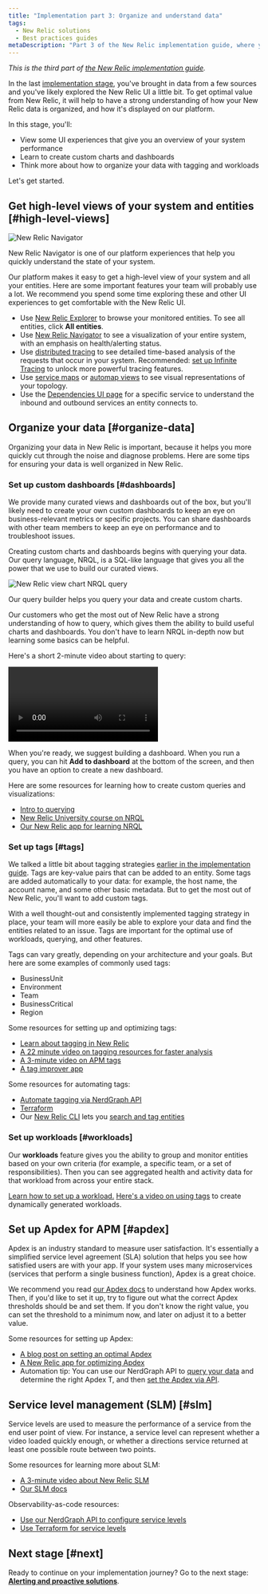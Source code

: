 ```yaml
---
title: "Implementation part 3: Organize and understand data"
tags:
  - New Relic solutions
  - Best practices guides
metaDescription: "Part 3 of the New Relic implementation guide, where you become acquainted with the New Relic UI and organize your data."
---
```




*This is the third part of [the New Relic implementation guide](/docs/new-relic-solutions/get-started/implementation-guide-intro).*

In the last [implementation stage](/docs/new-relic-solutions/get-started/implementation-guide-instrument), you've brought in data from a few sources and you've likely explored the New Relic UI a little bit. To get optimal value from New Relic, it will help to have a strong understanding of how your New Relic data is organized, and how it's displayed on our platform. 

In this stage, you'll: 

* View some UI experiences that give you an overview of your system performance 
* Learn to create custom charts and dashboards
* Think more about how to organize your data with tagging and workloads

Let's get started. 

## Get high-level views of your system and entities [#high-level-views]

<img
  title="New Relic Navigator"
  alt="New Relic Navigator"
  src={nrnavigator}
/>

<figcaption>
New Relic Navigator is one of our platform experiences that help you quickly understand the state of your system. 
</figcaption>

Our platform makes it easy to get a high-level view of your system and all your entities. Here are some important features your team will probably use a lot. We recommend you spend some time exploring these and other UI experiences to get comfortable with the New Relic UI.

* Use [New Relic Explorer](/docs/new-relic-solutions/new-relic-one/core-concepts/new-relic-explorer-view-performance-across-apps-services-hosts) to browse your monitored entities. To see all entities, click **All entities**. 
* Use [New Relic Navigator](/docs/new-relic-solutions/new-relic-one/core-concepts/new-relic-explorer-view-performance-across-apps-services-hosts/#view-navigator) to see a visualization of your entire system, with an emphasis on health/alerting status. 
* Use [distributed tracing](/docs/distributed-tracing/ui-data/understand-use-distributed-tracing-ui) to see detailed time-based analysis of the requests that occur in your system. Recommended: [set up Infinite Tracing](/docs/distributed-tracing/infinite-tracing/introduction-infinite-tracing) to unlock more powerful tracing features. 
* Use [service maps](/docs/understand-dependencies/understand-system-dependencies/service-maps/introduction-service-maps) or [automap views](/docs/new-relic-one/use-new-relic-one/ui-data/automaps) to see visual representations of your topology. 
* Use the [Dependencies UI page](/docs/new-relic-one/use-new-relic-one/ui-data/explore-downstream-dependencies-new-relic-one) for a specific service to understand the inbound and outbound services an entity connects to. 

## Organize your data [#organize-data]

Organizing your data in New Relic is important, because it helps you more quickly cut through the noise and diagnose problems. Here are some tips for ensuring your data is well organized in New Relic. 

### Set up custom dashboards [#dashboards]

We provide many curated views and dashboards out of the box, but you'll likely need to create your own custom dashboards to keep an eye on business-relevant metrics or specific projects. You can share dashboards with other team members to keep an eye on performance and to troubleshoot issues. 

Creating custom charts and dashboards begins with querying your data. Our query language, NRQL, is a SQL-like language that gives you all the power that we use to build our curated views. 

<img
  title="new-relic-view-chart-nrql-query.png"
  alt="New Relic view chart NRQL query"
  src={newRelicViewChartNrqlQuery0}
/>

<figcaption>
Our query builder helps you query your data and create custom charts. 
</figcaption>

Our customers who get the most out of New Relic have a strong understanding of how to query, which gives them the ability to build useful charts and dashboards. You don't have to learn NRQL in-depth now but learning some basics can be helpful. 

Here's a short 2-minute video about starting to query: 

<Video
  id="4awnx2n1FRc"
  type="youtube"
/>

When you're ready, we suggest building a dashboard. When you run a query, you can hit **Add to dashboard** at the bottom of the screen, and then you have an option to create a new dashboard. 

Here are some resources for learning how to create custom queries and visualizations: 

* [Intro to querying](/docs/query-your-data/explore-query-data/get-started/introduction-querying-new-relic-data)  
* [New Relic University course on NRQL](https://learn.newrelic.com/writing-nrql-queries)
* [Our New Relic app for learning NRQL](https://opensource.newrelic.com/projects/newrelic/nr1-learn-nrql)

### Set up tags [#tags]

We talked a little bit about tagging strategies [earlier in the implementation guide](/docs/new-relic-solutions/get-started/implementation-guide-planning-setup#data-organization). Tags are key-value pairs that can be added to an entity. Some tags are added automatically to your data: for example, the host name, the account name, and some other basic metadata. But to get the most out of New Relic, you'll want to add custom tags. 

With a well thought-out and consistently implemented tagging strategy in place, your team will more easily be able to explore your data and find the entities related to an issue. Tags are important for the optimal use of workloads, querying, and other features. 

Tags can vary greatly, depending on your architecture and your goals. But here are some examples of commonly used tags:

* BusinessUnit
* Environment
* Team
* BusinessCritical
* Region

Some resources for setting up and optimizing tags: 

* [Learn about tagging in New Relic](/docs/new-relic-solutions/new-relic-one/core-concepts/use-tags-help-organize-find-your-data)
* [A 22 minute video on tagging resources for faster analysis](https://www.youtube.com/watch?v=ytpBFviAJ0Y)
* [A 3-minute video on APM tags](https://www.youtube.com/watch?v=JImDdncerko)
* [A tag improver app](https://github.com/newrelic/nr1-tag-improver)

Some resources for automating tags:
 * [Automate tagging via NerdGraph API](/docs/apis/nerdgraph/examples/nerdgraph-tagging-api-tutorial) 
* [Terraform](https://registry.terraform.io/providers/newrelic/newrelic/latest/docs/resources/entity_tags)
* Our [New Relic CLI](https://developer.newrelic.com/automate-workflows/get-started-new-relic-cli) lets you [search and tag entities](https://developer.newrelic.com/automate-workflows/5-mins-tag-resources)

### Set up workloads [#workloads]

Our **workloads** feature gives you the ability to group and monitor entities based on your own criteria (for example, a specific team, or a set of responsibilities). Then you can see aggregated health and activity data for that workload from across your entire stack.

[Learn how to set up a workload.](/docs/new-relic-solutions/new-relic-one/workloads/workloads-isolate-resolve-incidents-faster) [Here's a video on using tags](https://www.youtube.com/watch?v=nXCH_3XjGkQ) to create dynamically generated workloads. 

## Set up Apdex for APM [#apdex]

Apdex is an industry standard to measure user satisfaction. It's essentially a simplified service level agreement (SLA) solution that helps you see how satisfied users are with your app. If your system uses many microservices (services that perform a single business function), Apdex is a great choice. 

We recommend you read [our Apdex docs](/docs/apm/new-relic-apm/apdex/apdex-measure-user-satisfaction) to understand how Apdex works. Then, if you'd like to set it up, try to figure out what the correct Apdex thresholds should be and set them. If you don't know the right value, you can set the threshold to a minimum now, and later on adjust it to a better value.

Some resources for setting up Apdex: 
* [A blog post on setting an optimal Apdex](https://newrelic.com/blog/best-practices/how-to-choose-apdex-t)
* [A New Relic app for optimizing Apdex](https://opensource.newrelic.com/projects/newrelic/nr1-apdex-optimizer)
* Automation tip: You can use our NerdGraph API to [query your data](/docs/apis/nerdgraph/examples/nerdgraph-nrql-tutorial) and determine the right Apdex T, and then [set the Apdex via API](/docs/apis/nerdgraph/examples/apm-config-nerdgraph). 

## Service level management (SLM) [#slm]

Service levels are used to measure the performance of a service from the end user point of view. For instance, a service level can represent whether a video loaded quickly enough, or whether a directions service returned at least one possible route between two points.

Some resources for learning more about SLM: 

* [A 3-minute video about New Relic SLM](https://www.youtube.com/watch?v=tIwAjmUmbwc)
* [Our SLM docs](/docs/service-level-management/intro-slm)

Observability-as-code resources: 

* [Use our NerdGraph API to configure service levels](/docs/apis/nerdgraph/examples/nerdgraph-slm) 
* [Use Terraform for service levels](https://registry.terraform.io/providers/newrelic/newrelic/latest/docs/resources/service_level)

## Next stage [#next]

Ready to continue on your implementation journey? Go to the next stage: [**Alerting and proactive solutions**](**??). 